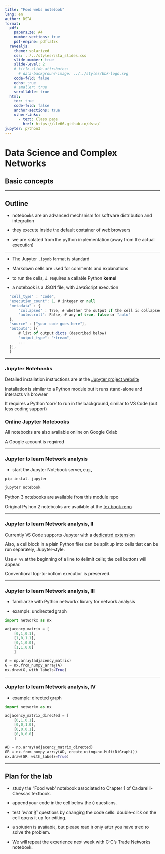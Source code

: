 ---
title: "Food webs notebook"
lang: en
author: DSTA 
format:
  pdf:
    papersize: A4
    number-sections: true
    pdf-engine: pdflatex
  revealjs: 
    theme: solarized
    css: ../../styles/dsta_slides.css
    slide-number: true
    slide-level: 2
    # title-slide-attributes:
      # data-background-image: ../../styles/bbk-logo.svg
    code-fold: false
    echo: true
    # smaller: true
    scrollable: true
  html:
    toc: true
    code-fold: false
    anchor-sections: true
    other-links:
      - text: Class page
        href: https://ale66.github.io/dsta/
jupyter: python3
---


# Data Science and Complex Networks

## Basic concepts

---

## Outline

- notebooks are an advanced mechanism for software distribution and integration

- they execute inside the default container of web browsers

- we are isolated from the python implementation (away from the actual execution)

---

- The Jupyter `.ipynb` format is standard
  
- Markdown cells are used for comments and explanations

- to run the cells, J. requires a callable Python __kernel__ 

- a notebook is a JSON file, with JavaScript execution

```js
  "cell_type" : "code",
  "execution_count": 1, # integer or null
  "metadata" : {
      "collapsed" : True, # whether the output of the cell is collapsed
      "autoscroll": False, # any of true, false or "auto"
  },
  "source" : ["your code goes here"],
  "outputs": [{
      # list of output dicts (described below)
      "output_type": "stream",
      ...
  }],
  }
```

---

### Jupyter Notebooks

Detailed installation instructions are at the [Jupyter project website](https://jupyter.org/install)

Installation is similar to a Python module but it runs stand-alone and interacts via browser

It requires a Python 'core' to run in the background, similar to VS Code (but less coding support)

### Online Jupyter Notebooks

All notebooks are also available online on Google Colab

A Google account is required

---

### Jupyter to learn Network analysis

- start the Jupyter Notebook server, e.g.,

```bash
pip install jupyter

jupyter notebook
```

Python 3 notebooks are available from this module repo

Original Python 2 notebooks are available at the [textbook repo](github.com/datascienceandcomplexnetworks/book_code)

---

### Jupyter to learn Network analysis, II

Currently VS Code supports Jupyter with a [dedicated extension](https://marketplace.visualstudio.com/items?itemName=ms-toolsai.jupyter)

Also, a cell block in a plain Python files can be split up into cells that can be run separately, Jupyter-style.

Use ``# %%`` at the beginning of a line to delimit cells; the cell buttons will appear.

Conventional top-to-bottom execution is preserved.

---

### Jupyter to learn Network analysis, III

- familiarize with Python networkx library for network analysis

- example: undirected graph

```python
import networkx as nx

adjacency_matrix = [
    [0,1,0,1],
    [1,0,1,1],
    [0,1,0,0],
    [1,1,0,0]
    ]

A = np.array(adjacency_matrix)
G = nx.from_numpy_array(A)
nx.draw(G, with_labels=True)
```

---

### Jupyter to learn Network analysis, IV

- example: directed graph

```python
import networkx as nx

adjacency_matrix_directed = [
    [0,1,0,1],
    [0,0,1,0],
    [0,0,0,1],
    [0,0,0,0]
    ]

AD = np.array(adjacency_matrix_directed)
GR = nx.from_numpy_array(AD, create_using=nx.MultiDiGraph())
nx.draw(GR, with_labels=True)
```

---

## Plan for the lab

- study the "Food web" notebook associated to Chapter 1 of Caldarelli-Chessa's textbook.

- append your code in the cell below the `Q` questions.

- test *'what if'* questions by changing the code cells: double-click on the cell opens it up for editing.

- a solution is available, but please read it only after you have tried to solve the problem.

- We will repeat the experience next week with C-C's Trade Networks notebook.
